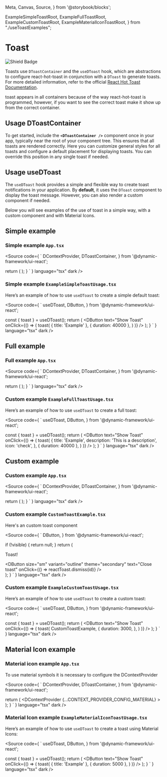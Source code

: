   Meta,
  Canvas,
  Source,
} from '@storybook/blocks';

  ExampleSimpleToastRoot,
  ExampleFullToastRoot,
  ExampleCustomToastRoot,
  ExampleMaterialIconToastRoot,
} from "./useToastExamples";


<Meta title="Design System/Patterns/Toast" />

# Toast

![Shield Badge](https://img.shields.io/badge/Abstraction%20Component-4848b7)

Toasts use `DToastContainer` and the `useDToast` hook, which are abstractions to configure react-hot-toast in conjunction with
a `DToast` to generate toasts. For more detailed information, refer to the official [React Hot Toast Documentation](https://react-hot-toast.com/docs).
<br />

<DAlert soft type="warning" className='py-1 mb-8'>
  toast appears in all containers because of the way react-hot-toast is programmed, however,
  if you want to see the correct toast make it show up from the correct container.
</DAlert>

## Usage DToastContainer

To get started, include the **`<DToastContainer />`** component once in your app, typically near the root of your component tree.
This ensures that all toasts are rendered correctly. Here you can customize general styles for all toasts and configure a default
placement for displaying toasts. You can override this position in any single toast if needed.

## Usage useDToast

The `useDToast` hook provides a simple and flexible way to create toast notifications in your application. By **default**, it uses the
`DToast` component to display the toast message. However, you can also render a custom component if needed.

Below you will see examples of the use of toast in a simple way, with a custom component and with Material Icons.

## Simple example

### Simple example `App.tsx`

<Source
  code={
  `
  DContextProvider,
  DToastContainer,
} from '@dynamic-framework/ui-react';


  return (
    <DContextProvider>
      <ExampleSimpleToastUsage />
      <DToastContainer
        position="top-right"
      />
    </DContextProvider>
  );
}
`
  }
  language="tsx"
  dark
/>

### Simple example `ExampleSimpleToastUsage.tsx`

Here’s an example of how to use `useDToast` to create a simple default toast:

<Source
  code={
    `
  useDToast,
  DButton,
} from '@dynamic-framework/ui-react';

  const { toast } = useDToast();
  return (
    <DButton
      text="Show Toast"
      onClick={() => (
        toast(
          { title: 'Example' },
          { duration: 40000 },
        )
      )}
    />
  );
}
`
  }
  language="tsx"
  dark
/>

<Canvas>
  <div className="d-flex flex-column justify-content-end align-items-end" style={{ height: '300px' }}>
    <ExampleSimpleToastRoot />
  </div>
</Canvas>

## Full example

### Full example `App.tsx`

<Source
  code={
    `
  DContextProvider,
  DToastContainer,
} from '@dynamic-framework/ui-react';


  return (
    <DContextProvider>
      <ExampleFullToastUsage />
      <DToastContainer
        position="top-right"
      />
    </DContextProvider>
  );
}
`
  }
  language="tsx"
  dark
/>

### Custom example `ExampleFullToastUsage.tsx`

Here’s an example of how to use `useDToast` to create a full toast:

<Source
  code={
    `
  useDToast,
  DButton,
} from '@dynamic-framework/ui-react';

  const { toast } = useDToast();
  return (
    <DButton
      text="Show Toast"
      onClick={() => (
        toast(
          {
            title: 'Example',
            description: 'This is a description',
            icon: 'check',
          },
          { duration: 40000 },
        )
      )}
    />
  );
}
    `
  }
  language="tsx"
  dark
/>

<Canvas>
  <div className="d-flex flex-column justify-content-end align-items-end" style={{ height: '300px' }}>
    <ExampleFullToastRoot />
  </div>
</Canvas>

## Custom example

### Custom example `App.tsx`

<Source
  code={
    `
  DContextProvider,
  DToastContainer,
} from '@dynamic-framework/ui-react';


  return (
    <DContextProvider>
      <ExampleCustomToastUsage />
      <DToastContainer
        position="top-right"
      />
    </DContextProvider>
  );
    }
`
  }
  language="tsx"
  dark
/>

### Custom example `CustomToastExample.tsx`

Here's an custom toast component

<Source
  code={
    `
  DButton,
} from '@dynamic-framework/ui-react';

  if (!visible) {
    return null;
  }
  return (
    <div className="bg-surface-secondary rounded-2 p-4 text-center">
      <p className="fw-bold mt-0">Toast!</p>
      <DButton
        size="sm"
        variant="outline"
        theme="secondary"
        text="Close toast"
        onClick={() => reactToast.dismiss(id)}
      />
    </div>
  );
}
`
  }
  language="tsx"
  dark
/>

### Custom example `ExampleCustomToastUsage.tsx`

Here’s an example of how to use `useDToast` to create a custom toast:

<Source
  code={
    `
  useDToast,
  DButton,
} from '@dynamic-framework/ui-react';


  const { toast } = useDToast();
  return (
    <DButton
      text="Show Toast"
      onClick={() => (
        toast(
          CustomToastExample,
          {
            duration: 3000,
          },
        )
      )}
    />
  );
}
    `
  }
  language="tsx"
  dark
/>

<Canvas>
  <div className="d-flex flex-column justify-content-end align-items-end" style={{ height: '300px' }}>
    <ExampleCustomToastRoot />
  </div>
</Canvas>


## Material Icon example

### Material icon example `App.tsx`

To use material symbols it is necessary to configure the DContextProvider

<Source
  code={
    `
  DContextProvider,
  DToastContainer,
} from '@dynamic-framework/ui-react';


  return (
    <DContextProvider
      {...CONTEXT_PROVIDER_CONFIG_MATERIAL}
    >
      <ExampleMaterialIconToastUsage />
      <DToastContainer
        key="material-icon-toast-container"
        position="top-right"
      />
    </DContextProvider>
  );
}
`
  }
  language="tsx"
  dark
/>

### Material Icon example `ExampleMaterialIconToastUsage.tsx`

Here’s an example of how to use `useDToast` to create a toast using Material Icons:

<Source
  code={
    `
  useDToast,
  DButton,
} from '@dynamic-framework/ui-react';

  const { toast } = useDToast();
  return (
    <DButton
      text="Show Toast"
      onClick={() => (
        toast(
          { title: 'Example' },
          { duration: 5000 },
        )
      )}
    />
  );
}
    `
  }
  language="tsx"
  dark
/>

<Canvas>
  <div className="d-flex flex-column justify-content-end align-items-end" style={{ height: '300px' }}>
    <ExampleMaterialIconToastRoot />
  </div>
</Canvas>
